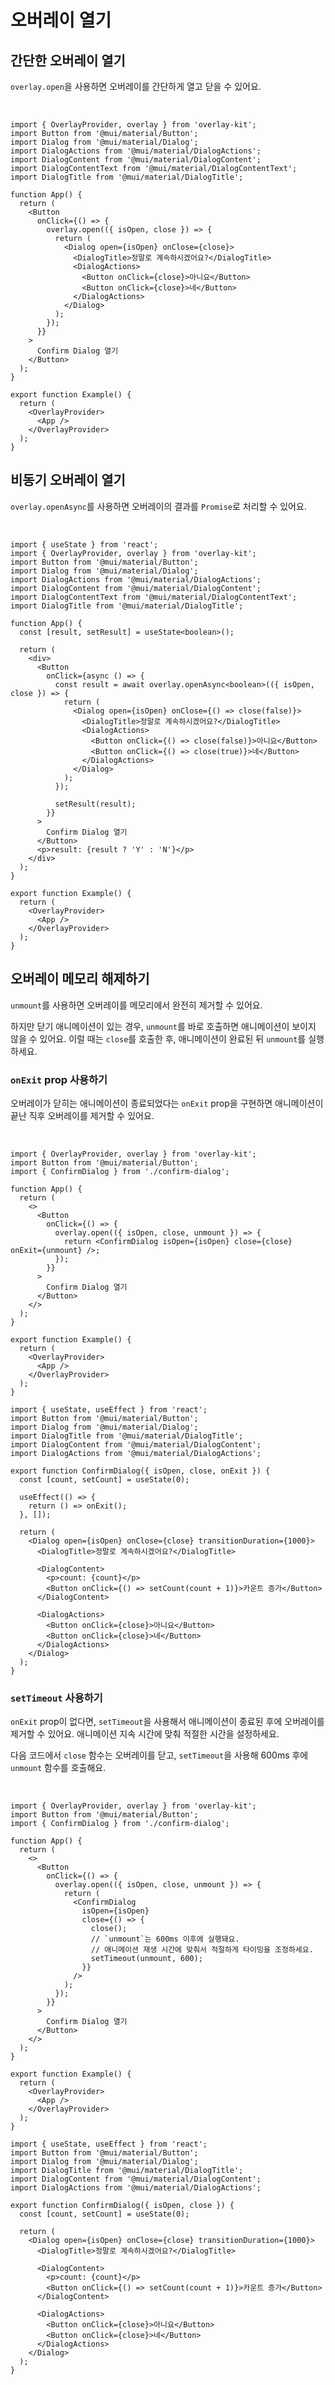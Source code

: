 
# 오버레이 열기

## 간단한 오버레이 열기

`overlay.open`을 사용하면 오버레이를 간단하게 열고 닫을 수 있어요.

<br />

<Sandpack>

```tsx Example.tsx active
import { OverlayProvider, overlay } from 'overlay-kit';
import Button from '@mui/material/Button';
import Dialog from '@mui/material/Dialog';
import DialogActions from '@mui/material/DialogActions';
import DialogContent from '@mui/material/DialogContent';
import DialogContentText from '@mui/material/DialogContentText';
import DialogTitle from '@mui/material/DialogTitle';

function App() {
  return (
    <Button
      onClick={() => {
        overlay.open(({ isOpen, close }) => {
          return (
            <Dialog open={isOpen} onClose={close}>
              <DialogTitle>정말로 계속하시겠어요?</DialogTitle>
              <DialogActions>
                <Button onClick={close}>아니요</Button>
                <Button onClick={close}>네</Button>
              </DialogActions>
            </Dialog>
          );
        });
      }}
    >
      Confirm Dialog 열기
    </Button>
  );
}

export function Example() {
  return (
    <OverlayProvider>
      <App />
    </OverlayProvider>
  );
}
```

</Sandpack>

## 비동기 오버레이 열기

`overlay.openAsync`를 사용하면 오버레이의 결과를 `Promise`로 처리할 수 있어요.

<br />

<Sandpack>

```tsx Example.tsx active
import { useState } from 'react';
import { OverlayProvider, overlay } from 'overlay-kit';
import Button from '@mui/material/Button';
import Dialog from '@mui/material/Dialog';
import DialogActions from '@mui/material/DialogActions';
import DialogContent from '@mui/material/DialogContent';
import DialogContentText from '@mui/material/DialogContentText';
import DialogTitle from '@mui/material/DialogTitle';

function App() {
  const [result, setResult] = useState<boolean>();

  return (
    <div>
      <Button
        onClick={async () => {
          const result = await overlay.openAsync<boolean>(({ isOpen, close }) => {
            return (
              <Dialog open={isOpen} onClose={() => close(false)}>
                <DialogTitle>정말로 계속하시겠어요?</DialogTitle>
                <DialogActions>
                  <Button onClick={() => close(false)}>아니요</Button>
                  <Button onClick={() => close(true)}>네</Button>
                </DialogActions>
              </Dialog>
            );
          });

          setResult(result);
        }}
      >
        Confirm Dialog 열기
      </Button>
      <p>result: {result ? 'Y' : 'N'}</p>
    </div>
  );
}

export function Example() {
  return (
    <OverlayProvider>
      <App />
    </OverlayProvider>
  );
}
```

</Sandpack>

## 오버레이 메모리 해제하기

`unmount`를 사용하면 오버레이를 메모리에서 완전히 제거할 수 있어요.

하지만 닫기 애니메이션이 있는 경우, `unmount`를 바로 호출하면 애니메이션이 보이지 않을 수 있어요.
이럴 때는 `close`를 호출한 후, 애니메이션이 완료된 뒤 `unmount`를 실행하세요.

### `onExit` prop 사용하기

오버레이가 닫히는 애니메이션이 종료되었다는 `onExit` prop을 구현하면 애니메이션이 끝난 직후 오버레이를 제거할 수 있어요.

<br />

<Sandpack>

```tsx Example.tsx active
import { OverlayProvider, overlay } from 'overlay-kit';
import Button from '@mui/material/Button';
import { ConfirmDialog } from './confirm-dialog';

function App() {
  return (
    <>
      <Button
        onClick={() => {
          overlay.open(({ isOpen, close, unmount }) => {
            return <ConfirmDialog isOpen={isOpen} close={close} onExit={unmount} />;
          });
        }}
      >
        Confirm Dialog 열기
      </Button>
    </>
  );
}

export function Example() {
  return (
    <OverlayProvider>
      <App />
    </OverlayProvider>
  );
}
```

```tsx confirm-dialog.tsx
import { useState, useEffect } from 'react';
import Button from '@mui/material/Button';
import Dialog from '@mui/material/Dialog';
import DialogTitle from '@mui/material/DialogTitle';
import DialogContent from '@mui/material/DialogContent';
import DialogActions from '@mui/material/DialogActions';

export function ConfirmDialog({ isOpen, close, onExit }) {
  const [count, setCount] = useState(0);

  useEffect(() => {
    return () => onExit();
  }, []);

  return (
    <Dialog open={isOpen} onClose={close} transitionDuration={1000}>
      <DialogTitle>정말로 계속하시겠어요?</DialogTitle>

      <DialogContent>
        <p>count: {count}</p>
        <Button onClick={() => setCount(count + 1)}>카운트 증가</Button>
      </DialogContent>

      <DialogActions>
        <Button onClick={close}>아니요</Button>
        <Button onClick={close}>네</Button>
      </DialogActions>
    </Dialog>
  );
}
```

</Sandpack>

### `setTimeout` 사용하기

`onExit` prop이 없다면, `setTimeout`을 사용해서 애니메이션이 종료된 후에 오버레이를 제거할 수 있어요.
애니메이션 지속 시간에 맞춰 적절한 시간을 설정하세요.

다음 코드에서 `close` 함수는 오버레이를 닫고, `setTimeout`을 사용해 600ms 후에 `unmount` 함수를 호출해요.

<br />

<Sandpack>

```tsx Example.tsx active
import { OverlayProvider, overlay } from 'overlay-kit';
import Button from '@mui/material/Button';
import { ConfirmDialog } from './confirm-dialog';

function App() {
  return (
    <>
      <Button
        onClick={() => {
          overlay.open(({ isOpen, close, unmount }) => {
            return (
              <ConfirmDialog
                isOpen={isOpen}
                close={() => {
                  close();
                  // `unmount`는 600ms 이후에 실행돼요.
                  // 애니메이션 재생 시간에 맞춰서 적절하게 타이밍을 조정하세요.
                  setTimeout(unmount, 600);
                }}
              />
            );
          });
        }}
      >
        Confirm Dialog 열기
      </Button>
    </>
  );
}

export function Example() {
  return (
    <OverlayProvider>
      <App />
    </OverlayProvider>
  );
}
```

```tsx confirm-dialog.tsx
import { useState, useEffect } from 'react';
import Button from '@mui/material/Button';
import Dialog from '@mui/material/Dialog';
import DialogTitle from '@mui/material/DialogTitle';
import DialogContent from '@mui/material/DialogContent';
import DialogActions from '@mui/material/DialogActions';

export function ConfirmDialog({ isOpen, close }) {
  const [count, setCount] = useState(0);

  return (
    <Dialog open={isOpen} onClose={close} transitionDuration={1000}>
      <DialogTitle>정말로 계속하시겠어요?</DialogTitle>

      <DialogContent>
        <p>count: {count}</p>
        <Button onClick={() => setCount(count + 1)}>카운트 증가</Button>
      </DialogContent>

      <DialogActions>
        <Button onClick={close}>아니요</Button>
        <Button onClick={close}>네</Button>
      </DialogActions>
    </Dialog>
  );
}
```

</Sandpack>
